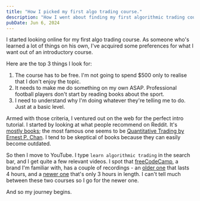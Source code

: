 ```yaml
---
title: "How I picked my first algo trading course."
description: "How I went about finding my first algorithmic trading course. I talk about the criteria I used, and which course I ended up picking."
pubDate: Jun 6, 2024
---
```


I started looking online for my first algo trading course. As someone who's learned a lot of things on his own, I've acquired some preferences for what I want out of an introductory course.

Here are the top 3 things I look for:

1. The course has to be free. I'm not going to spend $500 only to realise that I don't enjoy the topic.
2. It needs to make me do something on my own ASAP. Professional football players don't start by reading books about the sport.
3. I need to understand why I'm doing whatever they're telling me to do. Just at a basic level.

Armed with those criteria, I ventured out on the web for the perfect intro tutorial. I started by looking at what people recommend on Reddit. It's [mostly books](https://www.reddit.com/r/algotrading/comments/t6vqoa/any_advice_on_where_to_start/); the most famous one seems to be [Quantitative Trading by Ernest P. Chan](https://a.co/d/3DeOJly). I tend to be skeptical of books because they can easily become outdated.

So then I move to YouTube. I type `learn algorithmic trading` in the search bar, and I get quite a few relevant videos. I spot that [freeCodeCamp](https://freecodecamp.org/), a brand I'm familiar with, has a couple of recordings - an [older one](https://youtu.be/xfzGZB4HhEE) that lasts 4 hours,
and a [newer one](https://youtu.be/9Y3yaoi9rUQ) that's only 3 hours in length. I can't tell much between these two courses so I go for the newer one.

And so my journey begins.
